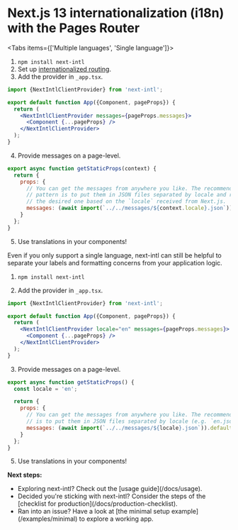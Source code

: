 
# Next.js 13 internationalization (i18n) with the Pages Router

<Tabs items={['Multiple languages', 'Single language']}>
<Tab>
1. `npm install next-intl`
2. Set up [internationalized routing](https://nextjs.org/docs/advanced-features/i18n-routing).
3. Add the provider in `_app.tsx`.

```jsx filename="_app.tsx" /NextIntlClientProvider/
import {NextIntlClientProvider} from 'next-intl';

export default function App({Component, pageProps}) {
  return (
    <NextIntlClientProvider messages={pageProps.messages}>
      <Component {...pageProps} />
    </NextIntlClientProvider>
  );
}
```

4. Provide messages on a page-level.

```js filename="pages/index.tsx"
export async function getStaticProps(context) {
  return {
    props: {
      // You can get the messages from anywhere you like. The recommended
      // pattern is to put them in JSON files separated by locale and read
      // the desired one based on the `locale` received from Next.js.
      messages: (await import(`../../messages/${context.locale}.json`)).default
    }
  };
}
```

5. Use translations in your components!

</Tab>
<Tab>
Even if you only support a single language, next-intl can still be helpful to separate your labels and formatting concerns from your application logic.

1. `npm install next-intl`

2. Add the provider in `_app.tsx`.

```jsx filename="_app.tsx" /NextIntlClientProvider/
import {NextIntlClientProvider} from 'next-intl';

export default function App({Component, pageProps}) {
  return (
    <NextIntlClientProvider locale="en" messages={pageProps.messages}>
      <Component {...pageProps} />
    </NextIntlClientProvider>
  );
}
```

3. Provide messages on a page-level.

```js filename="pages/index.tsx"
export async function getStaticProps() {
  const locale = 'en';

  return {
    props: {
      // You can get the messages from anywhere you like. The recommended pattern
      // is to put them in JSON files separated by locale (e.g. `en.json`).
      messages: (await import(`../../messages/${locale}.json`)).default
    }
  };
}
```

5. Use translations in your components!

</Tab>
</Tabs>

<Callout>

**Next steps:**

<ul className="ml-4 list-disc">
  <li>Exploring next-intl? Check out the [usage guide](/docs/usage).</li>
  <li>
    Decided you're sticking with next-intl? Consider the steps of the [checklist
    for production](/docs/production-checklist).
  </li>
  <li>
    Ran into an issue? Have a look at [the minimal setup
    example](/examples/minimal) to explore a working app.
  </li>
</ul>

</Callout>
